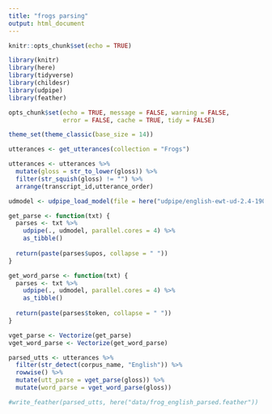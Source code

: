 ```yaml
---
title: "frogs parsing"
output: html_document
---
```


```r
knitr::opts_chunk$set(echo = TRUE)

library(knitr)
library(here)
library(tidyverse)
library(childesr)
library(udpipe)
library(feather)

opts_chunk$set(echo = TRUE, message = FALSE, warning = FALSE, 
               error = FALSE, cache = TRUE, tidy = FALSE)

theme_set(theme_classic(base_size = 14))
```

```r
utterances <- get_utterances(collection = "Frogs")

utterances <- utterances %>%
  mutate(gloss = str_to_lower(gloss)) %>%
  filter(str_squish(gloss) != "") %>%
  arrange(transcript_id,utterance_order)
```

```r
udmodel <- udpipe_load_model(file = here("udpipe/english-ewt-ud-2.4-190531.udpipe"))

get_parse <- function(txt) {
  parses <- txt %>%
    udpipe(., udmodel, parallel.cores = 4) %>%
    as_tibble()
  
  return(paste(parses$upos, collapse = " "))
}

get_word_parse <- function(txt) {
  parses <- txt %>%
    udpipe(., udmodel, parallel.cores = 4) %>%
    as_tibble()
  
  return(paste(parses$token, collapse = " "))
}

vget_parse <- Vectorize(get_parse)
vget_word_parse <- Vectorize(get_word_parse)

parsed_utts <- utterances %>%
  filter(str_detect(corpus_name, "English")) %>%
  rowwise() %>%
  mutate(utt_parse = vget_parse(gloss)) %>%
  mutate(word_parse = vget_word_parse(gloss))

#write_feather(parsed_utts, here("data/frog_english_parsed.feather"))
```